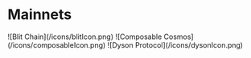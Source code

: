# Mainnets


<Cards>
  <ShowcaseCard
    image
    title="Blit Chain"
    href="./mainnet/blit-chain"
  >
    ![Blit Chain](/icons/blitIcon.png)
  </ShowcaseCard>
  <ShowcaseCard
    image
    title="Composable Cosmos"
    href="./mainnet/composable-cosmos"
  >
    ![Composable Cosmos](/icons/composableIcon.png)
  </ShowcaseCard>  
  <ShowcaseCard
    image 
    title="Dyson Protocol"
    href="./mainnet/dyson-protocol"
  >
    ![Dyson Protocol](/icons/dysonIcon.png)
  </ShowcaseCard>
</Cards>